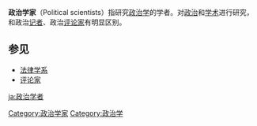 '''政治学家'''（Political scientists）指研究[[政治学|政治学]]的学者。对[[政治|政治]]和[[学术|学术]]进行研究，和政治[[记者|记者]]、政治[[评论家|评论家]]有明显区别。

== 参见 ==
* [[法律学系|法律学系]]
* [[评论家|评论家]]

[[Category:政治学家|Category:政治学家]]
[[Category:政治学|Category:政治学]]
{{Poli-stub}}
{{Academic-bio-stub}}

[[ja:政治学者|ja:政治学者]]
